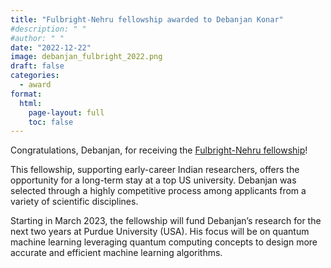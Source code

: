 ```yaml
---
title: "Fulbright-Nehru fellowship awarded to Debanjan Konar"
#description: " "
#author: " "
date: "2022-12-22"
image: debanjan_fulbright_2022.png
draft: false
categories:
  - award
format:
  html:
    page-layout: full
    toc: false
---
```


Congratulations, Debanjan, for receiving the [Fulbright-Nehru fellowship](https://www.usief.org.in/scholar-profile/scholarprofiledetails.aspx?fellowid=12716){target="_blank"}! 

This fellowship, supporting early-career Indian researchers, offers the opportunity for a long-term stay at a top US university. Debanjan was selected through a highly competitive process among applicants from a variety of scientific disciplines.

Starting in March 2023, the fellowship will fund Debanjan's research for the next two years at Purdue University (USA). His focus will be on quantum machine learning leveraging quantum computing concepts to design more accurate and efficient machine learning algorithms. 